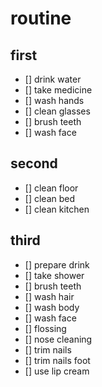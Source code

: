 # routine

## first

- [] drink water
- [] take medicine
- [] wash hands
- [] clean glasses
- [] brush teeth
- [] wash face

## second

- [] clean floor
- [] clean bed
- [] clean kitchen

## third

- [] prepare drink
- [] take shower
- [] brush teeth
- [] wash hair
- [] wash body
- [] wash face
- [] flossing
- [] nose cleaning
- [] trim nails
- [] trim nails foot
- [] use lip cream
